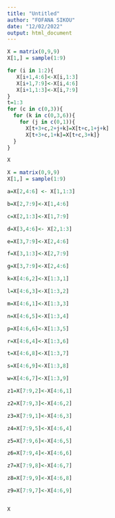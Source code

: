 ```yaml
---
title: "Untitled"
author: "FOFANA SIKOU"
date: "12/02/2022"
output: html_document
---
```



```r
X = matrix(0,9,9)
X[1,] = sample(1:9)

for (i in 1:2){
   X[i+1,4:6]<-X[i,1:3]
   X[i+1,7:9]<-X[i,4:6]
   X[i+1,1:3]<-X[i,7:9]
}
t=1:3
for (c in c(0,3)){
  for (k in c(0,3,6)){
    for (j in c(0,1)){
      X[t+3+c,2+j+k]=X[t+c,1+j+k]
      X[t+3+c,1+k]=X[t+c,3+k]}
  }
}

X
```



```r
X = matrix(0,9,9)
X[1,] = sample(1:9)

a=X[2,4:6] <- X[1,1:3]

b=X[2,7:9]<-X[1,4:6]

c=X[2,1:3]<-X[1,7:9]

d=X[3,4:6]<- X[2,1:3]

e=X[3,7:9]<-X[2,4:6]

f=X[3,1:3]<-X[2,7:9]

g=X[3,7:9]<-X[2,4:6]

k=X[4:6,2]<-X[1:3,1]

l=X[4:6,3]<-X[1:3,2]

m=X[4:6,1]<-X[1:3,3]

n=X[4:6,5]<-X[1:3,4]

p=X[4:6,6]<-X[1:3,5]

r=X[4:6,4]<-X[1:3,6]

t=X[4:6,8]<-X[1:3,7]

s=X[4:6,9]<-X[1:3,8]

w=X[4:6,7]<-X[1:3,9]

z1=X[7:9,2]<-X[4:6,1]

z2=X[7:9,3]<-X[4:6,2]

z3=X[7:9,1]<-X[4:6,3]

z4=X[7:9,5]<-X[4:6,4]

z5=X[7:9,6]<-X[4:6,5]

z6=X[7:9,4]<-X[4:6,6]

z7=X[7:9,8]<-X[4:6,7]

z8=X[7:9,9]<-X[4:6,8]

z9=X[7:9,7]<-X[4:6,9]


X
```





